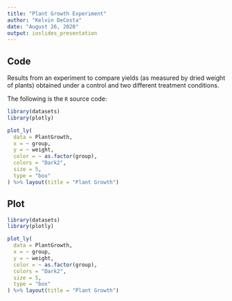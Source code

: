 ```yaml
---
title: "Plant Growth Experiment"
author: "Kelvin DeCosta"
date: "August 26, 2020"
output: ioslides_presentation
---
```


## Code

Results from an experiment to compare yields (as measured by dried weight of plants) obtained under a control and two different treatment conditions.

The following is the `R` source code:

```r
library(datasets)
library(plotly)

plot_ly(
  data = PlantGrowth,
  x = ~ group,
  y = ~ weight,
  color = ~ as.factor(group),
  colors = "Dark2",
  size = 5,
  type = "box"
) %>% layout(title = "Plant Growth")
```

## Plot

```r
library(datasets)
library(plotly)

plot_ly(
  data = PlantGrowth,
  x = ~ group,
  y = ~ weight,
  color = ~ as.factor(group),
  colors = "Dark2",
  size = 5,
  type = "box"
) %>% layout(title = "Plant Growth")
```